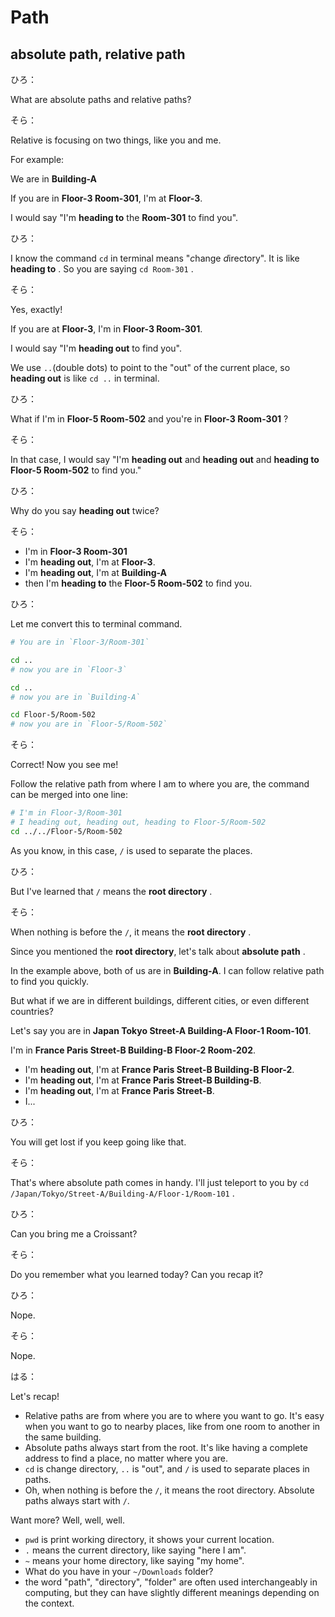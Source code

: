 # Path

## absolute path, relative path

ひろ：

What are absolute paths and relative paths?


そら：

Relative is focusing on two things, like you and me.

For example:

We are in **Building-A**

If you are in **Floor-3 Room-301**, I'm at **Floor-3**.

I would say "I'm **heading to** the **Room-301** to find you".


ひろ：

I know the command `cd` in terminal means "*c*hange *d*irectory". It is like **heading to** . So you are saying `cd Room-301` .  


そら：

Yes, exactly!

If you are at **Floor-3**, I'm in **Floor-3 Room-301**.

I would say "I'm **heading out** to find you".

We use `..`(double dots) to point to the "out" of the current place, so **heading out** is like `cd ..` in terminal.


ひろ：

What if I'm in **Floor-5 Room-502** and you're in **Floor-3 Room-301** ?


そら：

In that case, I would say "I'm **heading out** and **heading out** and **heading to Floor-5 Room-502** to find you."


ひろ：

Why do you say **heading out** twice?

そら：

- I'm in **Floor-3 Room-301**
- I'm **heading out**, I'm at **Floor-3**.
- I'm **heading out**, I'm at **Building-A**
- then I'm **heading to** the **Floor-5 Room-502** to find you.


ひろ：

Let me convert this to terminal command.

```bash
# You are in `Floor-3/Room-301`

cd ..
# now you are in `Floor-3`

cd ..
# now you are in `Building-A`

cd Floor-5/Room-502
# now you are in `Floor-5/Room-502`
```


そら：

Correct! Now you see me!


Follow the relative path from where I am to where you are, the command can be merged into one line:

```bash
# I'm in Floor-3/Room-301
# I heading out, heading out, heading to Floor-5/Room-502
cd ../../Floor-5/Room-502
```

As you know, in this case, `/` is used to separate the places.


ひろ：

But I've learned that `/` means the **root directory** .


そら：

When nothing is before the `/`, it means the **root directory** .

Since you mentioned the **root directory**, let's talk about **absolute path** .

In the example above, both of us are in **Building-A**. I can follow relative path to find you quickly.

But what if we are in different buildings, different cities, or even different countries?

Let's say you are in **Japan Tokyo Street-A Building-A Floor-1 Room-101**.

I'm in **France Paris Street-B Building-B Floor-2 Room-202**.

- I'm **heading out**, I'm at **France Paris Street-B Building-B Floor-2**.
- I'm **heading out**, I'm at **France Paris Street-B Building-B**.
- I'm **heading out**, I'm at **France Paris Street-B**.
- I...


ひろ：


You will get lost if you keep going like that.


そら：

That's where absolute path comes in handy. I'll just teleport to you by `cd /Japan/Tokyo/Street-A/Building-A/Floor-1/Room-101` .


ひろ：

Can you bring me a Croissant?


そら：

Do you remember what you learned today? Can you recap it?


ひろ：

Nope.


そら：

Nope.


はる：

Let's recap!

- Relative paths are from where you are to where you want to go. It's easy when you want to go to nearby places, like from one room to another in the same building.
- Absolute paths always start from the root. It's like having a complete address to find a place, no matter where you are.
- `cd` is change directory, `..` is "out", and `/` is used to separate places in paths. 
- Oh, when nothing is before the `/`, it means the root directory. Absolute paths always start with `/`.

Want more? Well, well, well.

- `pwd` is print working directory, it shows your current location.
- `.` means the current directory, like saying "here I am".
- `~` means your home directory, like saying "my home".
- What do you have in your `~/Downloads` folder?
- the word "path", "directory", "folder" are often used interchangeably in computing, but they can have slightly different meanings depending on the context.
